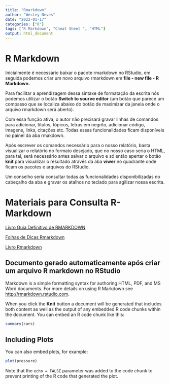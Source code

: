 ```yaml
---
title: "Rmarkdown"
author: "Wesley Neves"
date: "2022-01-17"
categories: ["R"]
tags: ["R Markdown", "Cheat Sheet ", "HTML"]
output: html_document
---
```


# R Markdown

Inicialmente é necessário baixar o pacote rmarkdown no RStudio, em seguida podemos criar um novo arquivo rmarkdown em **file - new file - R Markdown.**

Para facilitar a aprendizagem dessa sintaxe de formatação da escrita nós podemos utilizar o botão **Switch to sourve editor** (um botão que parece um compasso que se localiza abaixo do botão de maximizar da janela onde o arquivo rmarkdown será aberto).

Com essa função ativa, o autor não precisará gravar linhas de comandos para adicionar, títulos, tópicos, letras em negrito, adicionar código, imagens, links, citações etc. Todas essas funcionalidades ficam disponíveis no painel da aba rmakdown.

Após escrever os comandos necessário para o nosso relatório, basta visualizar o relatório no formato desejado, que no nosso caso seria o HTML, para tal, será necessário antes salvar o arquivo e só então apertar o botão **knit** para visualizar o resultado através da aba **viwer** no quadrante onde ficam os pacotes e arquivos do RStudio.

Um conselho seria consultar todas as funcionalidades disponibilizadas no cabeçalho da aba e gravar os atalhos no teclado para agilizar nossa escrita.

# Materiais para Consulta R-Markdown

[Livro Guia Definitivo de RMARKDOWN](https://bookdown.org/yihui/rmarkdown/)

[Folhas de Dicas Rmarkdown](https://www.rstudio.com/wp-content/uploads/2015/02/rmarkdown-cheatsheet.pdf)

[Livro Rmarkdown](https://rmarkdown.rstudio.com/lesson-1.html)

## Documento gerado automaticamente após criar um arquivo R markdown no RStudio

Markdown is a simple formatting syntax for authoring HTML, PDF, and MS Word documents. For more details on using R Markdown see <http://rmarkdown.rstudio.com>.

When you click the **Knit** button a document will be generated that includes both content as well as the output of any embedded R code chunks within the document. You can embed an R code chunk like this:

```r
summary(cars)
```

## Including Plots

You can also embed plots, for example:

```r
plot(pressure)
```

Note that the `echo = FALSE` parameter was added to the code chunk to prevent printing of the R code that generated the plot.
